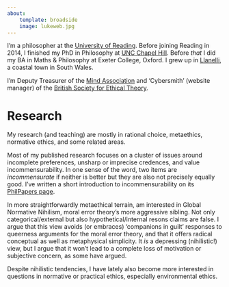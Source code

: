 ```yaml
---
about:
    template: broadside
    image: lukeweb.jpg
---
```


I'm a philosopher at the [University of
Reading](https://www.reading.ac.uk/philosophy/). Before joining
Reading in 2014, I finished my PhD in Philosophy at [UNC Chapel
Hill](https://philosophy.unc.edu/). Before *that* I did my BA in Maths
& Philosophy at Exeter College, Oxford. I grew up in
[Llanelli](https://en.wikipedia.org/wiki/Llanelli), a coastal town in
South Wales.

I'm Deputy Treasurer of the [Mind
Association](https://mindassociation.org/) and 'Cybersmith' (website
manager) of the [British Society for Ethical
Theory](https://www.bset.org.uk/).


# Research

My research (and teaching) are mostly in rational choice, metaethics,
normative ethics, and some related areas.

Most of my published research focuses on a cluster of issues around
incomplete preferences, unsharp or imprecise credences, and value
incommensurability. In one sense of the word, two items are
*incommensurate* if neither is better but they are also not precisely
equally good. I've written a short introduction to incommensurability
on its [PhilPapers
page](https://philpapers.org/browse/incommensurability-of-value).

In more straightforwardly metaethical terrain, am interested in Global
Normative Nihilism, moral error theory's more aggressive sibling. Not
only categorical/external but also hypothetical/internal resons claims
are false. I argue that this view avoids (or embraces) 'companions in
guilt' responses to queerness arguments for the moral error theory,
and that it offers radical conceptual as well as metaphysical
simplicity. It *is* a depressing (nihilistic!) view, but I argue that
it won't lead to a complete loss of motivation or subjective concern,
as some have argued.

Despite nihilistic tendencies, I have lately also become more
interested in questions in normative or practical ethics, especially
environmental ethics.